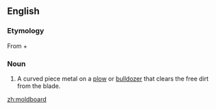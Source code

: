 {{wikipedia}}
==English==

===Etymology===
From {{term|mold||lang=en|soil}} + {{term|board||lang=en}}

===Noun===
{{en-noun}}

#A curved piece metal on a [[plow]] or [[bulldozer]] that clears the free dirt from the blade.

[[zh:moldboard]]